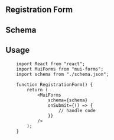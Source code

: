 ## Registration Form


<RegistrationForm />

## Schema

<SchemaViewer value={schema} />

## Usage

```tsx
    import React from "react";
    import MuiForms from "mui-forms";
    import schema from "./schema.json";

    function RegistrationForm() {
        return (
            <MuiForms
                schema={schema}
                onSubmit={() => {
                    // handle code
                }}
            />
        );
    }
```

